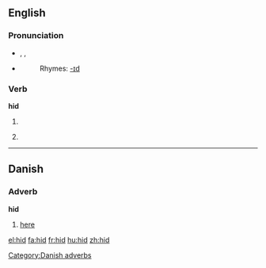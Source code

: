 {{see|híd}}
==English==

===Pronunciation===
*{{AHD|/hĭd/}}, {{IPA|/hɪd/}}, {{SAMPA|/hId/}}
*{{audio|en-us-hid.ogg|Audio (US)}}
*:Rhymes: [[Rhymes:English:-ɪd|-ɪd]]

===Verb===
'''hid'''

# {{simple past of|hide}}
# {{archaic}} {{past participle of|[[hide]]}}

----

==Danish==

===Adverb===
'''hid'''

# [[here]]

[[Category:Danish adverbs]]

[[el:hid]]
[[fa:hid]]
[[fr:hid]]
[[hu:hid]]
[[zh:hid]]